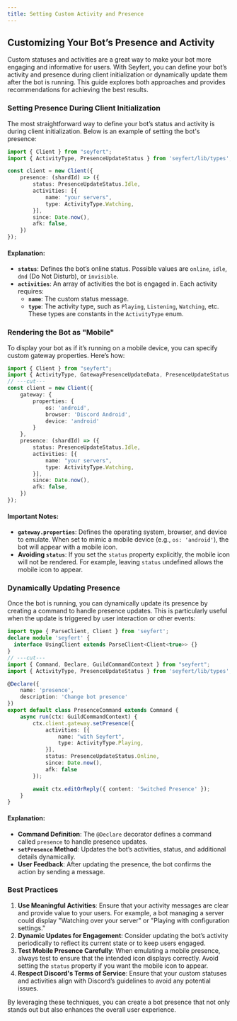 ```yaml
---
title: Setting Custom Activity and Presence
---
```


## Customizing Your Bot’s Presence and Activity

Custom statuses and activities are a great way to make your bot more engaging and informative for users. With Seyfert, you can define your bot’s activity and presence during client initialization or dynamically update them after the bot is running. This guide explores both approaches and provides recommendations for achieving the best results.

### Setting Presence During Client Initialization

The most straightforward way to define your bot’s status and activity is during client initialization. Below is an example of setting the bot's presence:

```ts twoslash title="src/index.ts" showLineNumbers wrap
import { Client } from "seyfert";
import { ActivityType, PresenceUpdateStatus } from 'seyfert/lib/types';

const client = new Client({
    presence: (shardId) => ({
        status: PresenceUpdateStatus.Idle,
        activities: [{
            name: "your servers",
            type: ActivityType.Watching,
        }],
        since: Date.now(),
        afk: false,
    })
});
```

#### Explanation:
- **`status`**: Defines the bot’s online status. Possible values are `online`, `idle`, `dnd` (Do Not Disturb), or `invisible`.
- **`activities`**: An array of activities the bot is engaged in. Each activity requires:
  - **`name`**: The custom status message.
  - **`type`**: The activity type, such as `Playing`, `Listening`, `Watching`, etc. These types are constants in the `ActivityType` enum.

### Rendering the Bot as "Mobile"

To display your bot as if it’s running on a mobile device, you can specify custom gateway properties. Here’s how:

```ts twoslash showLineNumbers wrap
import { Client } from "seyfert";
import { ActivityType, GatewayPresenceUpdateData, PresenceUpdateStatus } from 'seyfert/lib/types';
// ---cut---
const client = new Client({
    gateway: {
        properties: {
            os: 'android',
            browser: 'Discord Android',
            device: 'android'
        }
    },
    presence: (shardId) => ({
        status: PresenceUpdateStatus.Idle,
        activities: [{
            name: "your servers",
            type: ActivityType.Watching,
        }],
        since: Date.now(),
        afk: false,
    })
});
```

#### Important Notes:
- **`gateway.properties`**: Defines the operating system, browser, and device to emulate. When set to mimic a mobile device (e.g., `os: 'android'`), the bot will appear with a mobile icon.
- **Avoiding `status`**: If you set the `status` property explicitly, the mobile icon will not be rendered. For example, leaving `status` undefined allows the mobile icon to appear.

### Dynamically Updating Presence

Once the bot is running, you can dynamically update its presence by creating a command to handle presence updates. This is particularly useful when the update is triggered by user interaction or other events:

```ts twoslash title="src/commands/presence.ts" showLineNumbers wrap
import type { ParseClient, Client } from 'seyfert';
declare module 'seyfert' {
  interface UsingClient extends ParseClient<Client<true>> {}
}
// ---cut---
import { Command, Declare, GuildCommandContext } from "seyfert";
import { ActivityType, PresenceUpdateStatus } from 'seyfert/lib/types';

@Declare({
    name: 'presence',
    description: 'Change bot presence'
})
export default class PresenceCommand extends Command {
    async run(ctx: GuildCommandContext) {
        ctx.client.gateway.setPresence({
            activities: [{
                name: "with Seyfert",
                type: ActivityType.Playing,
            }],
            status: PresenceUpdateStatus.Online,
            since: Date.now(),
            afk: false
        });

        await ctx.editOrReply({ content: 'Switched Presence' });
    }
}
```

#### Explanation:
- **Command Definition**: The `@Declare` decorator defines a command called `presence` to handle presence updates.
- **`setPresence` Method**: Updates the bot’s activities, status, and additional details dynamically.
- **User Feedback**: After updating the presence, the bot confirms the action by sending a message.

### Best Practices

1. **Use Meaningful Activities**: Ensure that your activity messages are clear and provide value to your users. For example, a bot managing a server could display "Watching over your server" or "Playing with configuration settings."
2. **Dynamic Updates for Engagement**: Consider updating the bot’s activity periodically to reflect its current state or to keep users engaged.
3. **Test Mobile Presence Carefully**: When emulating a mobile presence, always test to ensure that the intended icon displays correctly. Avoid setting the `status` property if you want the mobile icon to appear.
4. **Respect Discord's Terms of Service**: Ensure that your custom statuses and activities align with Discord’s guidelines to avoid any potential issues.

By leveraging these techniques, you can create a bot presence that not only stands out but also enhances the overall user experience.
